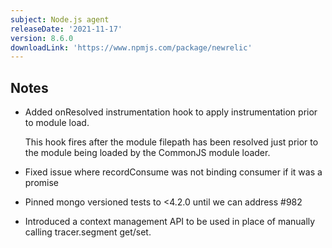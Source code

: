 ```yaml
---
subject: Node.js agent
releaseDate: '2021-11-17'
version: 8.6.0
downloadLink: 'https://www.npmjs.com/package/newrelic'
---
```


## Notes

 * Added onResolved instrumentation hook to apply instrumentation prior to module load.

   This hook fires after the module filepath has been resolved just prior to the module being loaded by the CommonJS module loader.

 * Fixed issue where recordConsume was not binding consumer if it was a promise

 * Pinned mongo versioned tests to <4.2.0 until we can address #982

 * Introduced a context management API to be used in place of manually calling tracer.segment get/set.
